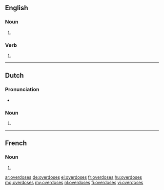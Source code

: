 ==English==

===Noun===
{{head|en|noun plural form}}

# {{plural of|overdose|lang=en}}

===Verb===
{{head|en|verb form}}

# {{en-third-person singular of|overdose}}

----

==Dutch==

===Pronunciation===
* {{audio|Nl-overdoses.ogg|Audio|lang=nl}}

===Noun===
{{head|nl|noun plural form}}

# {{nl-noun form of|pl|overdosis}}

----

==French==

===Noun===
{{head|fr|noun plural form|g=?}}

# {{plural of|overdose|lang=fr}}

[[ar:overdoses]]
[[de:overdoses]]
[[el:overdoses]]
[[fr:overdoses]]
[[hu:overdoses]]
[[mg:overdoses]]
[[my:overdoses]]
[[nl:overdoses]]
[[fi:overdoses]]
[[vi:overdoses]]